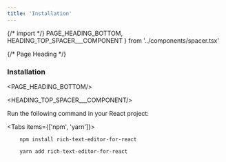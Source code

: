 ```yaml
---
title: 'Installation'
---
```


{/* import */}
    PAGE_HEADING_BOTTOM,
    HEADING_TOP_SPACER___COMPONENT
} from '../components/spacer.tsx'



{/* Page Heading */}
### Installation
<PAGE_HEADING_BOTTOM/>

<HEADING_TOP_SPACER___COMPONENT/>


Run the following command in your React project:

<Tabs items={['npm', 'yarn']}>


  <Tab>

   ```shell copy
       npm install rich-text-editor-for-react
   ```
  </Tab>



  <Tab>

   ```shell copy
       yarn add rich-text-editor-for-react
   ```

  </Tab>


</Tabs>